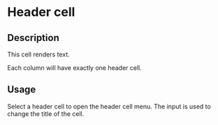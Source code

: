 # Header cell

## Description

This cell renders text.

Each column will have exactly one header cell.

## Usage

Select a header cell to open the header cell menu. The input is used to change the title of the cell.
